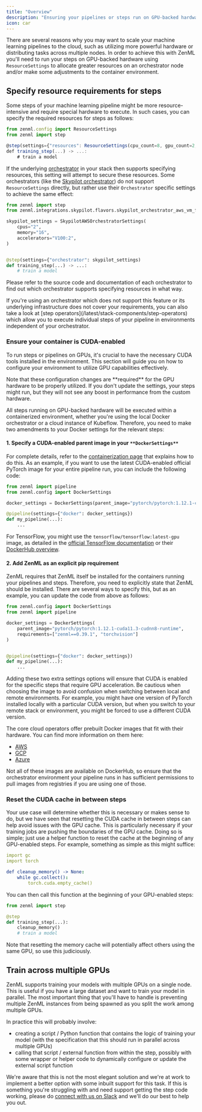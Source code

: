 ```yaml
---
title: "Overview"
description: "Ensuring your pipelines or steps run on GPU-backed hardware."
icon: car
---
```


There are several reasons why you may want to scale your machine learning pipelines to the cloud, such as utilizing more powerful hardware or distributing tasks across multiple nodes. In order to achieve this with ZenML you'll need to run your steps on GPU-backed hardware using `ResourceSettings` to allocate greater resources on an orchestrator node and/or make some adjustments to the container environment.

## Specify resource requirements for steps

Some steps of your machine learning pipeline might be more resource-intensive and require special hardware to execute. In such cases, you can specify the required resources for steps as follows:

```js
from zenml.config import ResourceSettings
from zenml import step

@step(settings={"resources": ResourceSettings(cpu_count=8, gpu_count=2, memory="8GB")})
def training_step(...) -> ...:
    # train a model
```

If the underlying [orchestrator](/latest/stack-components/orchestrators) in your stack then supports specifying resources, this setting will attempt to secure these resources. Some orchestrators (like the [Skypilot orchestrator](/latest/stack-components/orchestrators/skypilot-vm)) do not support `ResourceSettings` directly, but rather use their `Orchestrator` specific settings to achieve the same effect:

```py
from zenml import step
from zenml.integrations.skypilot.flavors.skypilot_orchestrator_aws_vm_flavor import SkypilotAWSOrchestratorSettings

skypilot_settings = SkypilotAWSOrchestratorSettings(
    cpus="2",
    memory="16",
    accelerators="V100:2",
)


@step(settings={"orchestrator": skypilot_settings)
def training_step(...) -> ...:
    # train a model
```

Please refer to the source code and documentation of each orchestrator to find out which orchestrator supports specifying resources in what way.

<Info>
    If you're using an orchestrator which does not support this feature or its underlying infrastructure does not cover your requirements, you can also take a look at [step operators](/latest/stack-components/step-operators) which allow you to execute individual steps of your pipeline in environments independent of your orchestrator.
</Info>

### Ensure your container is CUDA-enabled

To run steps or pipelines on GPUs, it's crucial to have the necessary CUDA tools installed in the environment. This section will guide you on how to configure your environment to utilize GPU capabilities effectively.

<Note>
    Note that these configuration changes are **required** for the GPU hardware to be properly utilized. If you don't update the settings, your steps might run, but they will not see any boost in performance from the custom hardware.
</Note>

All steps running on GPU-backed hardware will be executed within a containerized environment, whether you're using the local Docker orchestrator or a cloud instance of Kubeflow. Therefore, you need to make two amendments to your Docker settings for the relevant steps:

#### 1\. **Specify a CUDA-enabled parent image in your** `**DockerSettings**`

For complete details, refer to the [containerization page](/latest/usage/project-setup/customize-docker-builds) that explains how to do this. As an example, if you want to use the latest CUDA-enabled official PyTorch image for your entire pipeline run, you can include the following code:

```py
from zenml import pipeline
from zenml.config import DockerSettings

docker_settings = DockerSettings(parent_image="pytorch/pytorch:1.12.1-cuda11.3-cudnn8-runtime")

@pipeline(settings={"docker": docker_settings})
def my_pipeline(...):
    ...
```

For TensorFlow, you might use the `tensorflow/tensorflow:latest-gpu` image, as detailed in the [official TensorFlow documentation](https://www.tensorflow.org/install/docker#gpu%5Fsupport) or their [DockerHub overview](https://hub.docker.com/r/tensorflow/tensorflow).

#### 2\. **Add ZenML as an explicit pip requirement**

ZenML requires that ZenML itself be installed for the containers running your pipelines and steps. Therefore, you need to explicitly state that ZenML should be installed. There are several ways to specify this, but as an example, you can update the code from above as follows:

```py
from zenml.config import DockerSettings
from zenml import pipeline

docker_settings = DockerSettings(
    parent_image="pytorch/pytorch:1.12.1-cuda11.3-cudnn8-runtime",
    requirements=["zenml==0.39.1", "torchvision"]
)


@pipeline(settings={"docker": docker_settings})
def my_pipeline(...):
    ...
```

Adding these two extra settings options will ensure that CUDA is enabled for the specific steps that require GPU acceleration. Be cautious when choosing the image to avoid confusion when switching between local and remote environments. For example, you might have one version of PyTorch installed locally with a particular CUDA version, but when you switch to your remote stack or environment, you might be forced to use a different CUDA version.

The core cloud operators offer prebuilt Docker images that fit with their hardware. You can find more information on them here:

* [AWS](https://github.com/aws/deep-learning-containers/blob/master/available%5Fimages.md)
* [GCP](https://cloud.google.com/deep-learning-vm/docs/images)
* [Azure](https://learn.microsoft.com/en-us/azure/machine-learning/concept-prebuilt-docker-images-inference)

Not all of these images are available on DockerHub, so ensure that the orchestrator environment your pipeline runs in has sufficient permissions to pull images from registries if you are using one of those.

### Reset the CUDA cache in between steps

Your use case will determine whether this is necessary or makes sense to do, but we have seen that resetting the CUDA cache in between steps can help avoid issues with the GPU cache. This is particularly necessary if your training jobs are pushing the boundaries of the GPU cache. Doing so is simple; just use a helper function to reset the cache at the beginning of any GPU-enabled steps. For example, something as simple as this might suffice:

```yaml
import gc
import torch

def cleanup_memory() -> None:
    while gc.collect():
        torch.cuda.empty_cache()
```

You can then call this function at the beginning of your GPU-enabled steps:

```py
from zenml import step

@step
def training_step(...):
    cleanup_memory()
    # train a model
```

Note that resetting the memory cache will potentially affect others using the same GPU, so use this judiciously.

## Train across multiple GPUs

ZenML supports training your models with multiple GPUs on a single node. This is useful if you have a large dataset and want to train your model in parallel. The most important thing that you'll have to handle is preventing multiple ZenML instances from being spawned as you split the work among multiple GPUs.

In practice this will probably involve:

* creating a script / Python function that contains the logic of training your model (with the specification that this should run in parallel across multiple GPUs)
* calling that script / external function from within the step, possibly with some wrapper or helper code to dynamically configure or update the external script function

We're aware that this is not the most elegant solution and we're at work to implement a better option with some inbuilt support for this task. If this is something you're struggling with and need support getting the step code working, please do [connect with us on Slack](https://zenml.io/slack) and we'll do our best to help you out.

